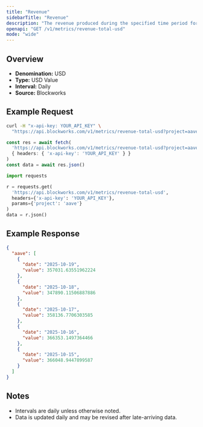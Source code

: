 ```yaml
---
title: "Revenue"
sidebarTitle: "Revenue"
description: "The revenue produced during the specified time period for given project."
openapi: "GET /v1/metrics/revenue-total-usd"
mode: "wide"
---
```


## Overview

- **Denomination:** USD
- **Type:** USD Value
- **Interval:** Daily
- **Source:** Blockworks

## Example Request

<CodeGroup>

```bash cURL
curl -H "x-api-key: YOUR_API_KEY" \
  "https://api.blockworks.com/v1/metrics/revenue-total-usd?project=aave"
```

```typescript TypeScript
const res = await fetch(
  'https://api.blockworks.com/v1/metrics/revenue-total-usd?project=aave',
  { headers: { 'x-api-key': 'YOUR_API_KEY' } }
)
const data = await res.json()
```

```python Python
import requests

r = requests.get(
  'https://api.blockworks.com/v1/metrics/revenue-total-usd',
  headers={'x-api-key': 'YOUR_API_KEY'},
  params={'project': 'aave'}
)
data = r.json()
```

</CodeGroup>

## Example Response

```json
{
  "aave": [
    {
      "date": "2025-10-19",
      "value": 357031.63551962224
    },
    {
      "date": "2025-10-18",
      "value": 347890.11506887886
    },
    {
      "date": "2025-10-17",
      "value": 358136.7706303585
    },
    {
      "date": "2025-10-16",
      "value": 366353.1497364466
    },
    {
      "date": "2025-10-15",
      "value": 366048.9447899587
    }
  ]
}
```

## Notes
- Intervals are daily unless otherwise noted.
- Data is updated daily and may be revised after late-arriving data.